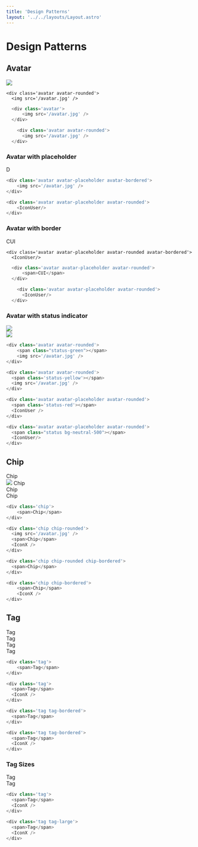 ```yaml
---
title: 'Design Patterns'
layout: '../../layouts/Layout.astro'
---
```



# Design Patterns

## Avatar

<div class='component-preview'>
  <div class='avatar'>
      <img src='/avatar.jpg' />
  </div>

    <div class='avatar avatar-rounded'>
      <img src='/avatar.jpg' />

  </div>
</div>

```js
  <div class='avatar'>
      <img src='/avatar.jpg' />
  </div>

    <div class='avatar avatar-rounded'>
      <img src='/avatar.jpg' />
  </div>
```

### Avatar with placeholder

<div class='component-preview'>
<div class='avatar avatar-placeholder avatar-rounded'>
    <span>D</span>
</div>

<div class='avatar avatar-placeholder avatar-rounded'>
    <IconUser/>
</div>
</div>

```js
<div class='avatar avatar-placeholder avatar-bordered'>
    <img src='/avatar.jpg' />
</div>

<div class='avatar avatar-placeholder avatar-rounded'>
    <IconUser/>
</div>
```

### Avatar with border

<div class='component-preview'>
  <div class='avatar avatar-placeholder avatar-bordered'>
      <span>CUI</span>
  </div>

    <div class='avatar avatar-placeholder avatar-rounded avatar-bordered'>
      <IconUser/>

  </div>
</div>

```js
  <div class='avatar avatar-placeholder avatar-rounded'>
      <span>CUI</span>
  </div>

    <div class='avatar avatar-placeholder avatar-rounded'>
      <IconUser/>
  </div>
```

### Avatar with status indicator

<div class='component-preview'>
<div class='avatar avatar-rounded'>
    <span class="status-green"></span>
    <img src='/avatar.jpg' />
</div>

<div class='avatar avatar-rounded'>
  <span class='status-yellow'></span>
  <img src='/avatar.jpg' />
</div>
<div class='avatar avatar-placeholder avatar-rounded'>
  <span class='status-red'></span>
  <IconUser />
</div>

<div class='avatar avatar-placeholder avatar-rounded'>
  <span class="status bg-neutral-500"></span>
  <IconUser/>
</div>
</div>

```js
<div class='avatar avatar-rounded'>
    <span class="status-green"></span>
    <img src='/avatar.jpg' />
</div>

<div class='avatar avatar-rounded'>
  <span class='status-yellow'></span>
  <img src='/avatar.jpg' />
</div>

<div class='avatar avatar-placeholder avatar-rounded'>
  <span class='status-red'></span>
  <IconUser />
</div>

<div class='avatar avatar-placeholder avatar-rounded'>
  <span class="status bg-neutral-500"></span>
  <IconUser/>
</div>
```

## Chip

<div class='component-preview !bg-white'>
<div class='chip'>
    <span>Chip</span>
</div>

<div class='chip chip-rounded'>
  <img src='/avatar.jpg' />
  <span>Chip</span>
  <IconX />
</div>

<div class='chip chip-rounded chip-bordered'>
  <span>Chip</span>
</div>

<div class='chip chip-bordered'>
    <span>Chip</span>
    <IconX />
</div>
</div>

```js
<div class='chip'>
    <span>Chip</span>
</div>

<div class='chip chip-rounded'>
  <img src='/avatar.jpg' />
  <span>Chip</span>
  <IconX />
</div>

<div class='chip chip-rounded chip-bordered'>
  <span>Chip</span>
</div>

<div class='chip chip-bordered'>
    <span>Chip</span>
    <IconX />
</div>
```

## Tag

<div class='component-preview !bg-white'>
<div class='tag'>
    <span>Tag</span>
</div>

<div class='tag'>
  <span>Tag</span>
  <IconX />
</div>

<div class='tag tag-bordered'>
  <span>Tag</span>
</div>

<div class='tag tag-bordered'>
  <span>Tag</span>
  <IconX />
</div>
</div>

```js
<div class='tag'>
    <span>Tag</span>
</div>

<div class='tag'>
  <span>Tag</span>
  <IconX />
</div>

<div class='tag tag-bordered'>
  <span>Tag</span>
</div>

<div class='tag tag-bordered'>
  <span>Tag</span>
  <IconX />
</div>
```

### Tag Sizes

<div class='component-preview !bg-white'>
<div class='tag'>
  <span>Tag</span>
  <IconX />
</div>

<div class='tag tag-large'>
  <span>Tag</span>
  <IconX />
</div>
</div>

```js
<div class='tag'>
  <span>Tag</span>
  <IconX />
</div>

<div class='tag tag-large'>
  <span>Tag</span>
  <IconX />
</div>
```
